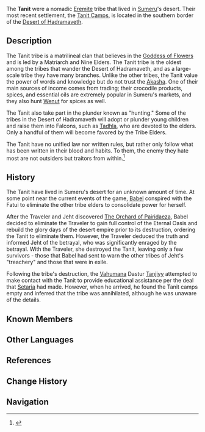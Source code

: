 {{Terminology Infobox
|image        = 
|type         = Families
|type2        = Sumeru Clans
|affiliation  = The Eremites
}}
The '''Tanit''' were a nomadic [[Eremite]] tribe that lived in [[Sumeru]]'s desert. Their most recent settlement, the [[Tanit Camps]], is located in the southern border of the [[Desert of Hadramaveth]].

==Description==
The Tanit tribe is a matrilineal clan that believes in the [[Goddess of Flowers]] and is led by a Matriarch and Nine Elders. The Tanit tribe is the oldest among the tribes that wander the Desert of Hadramaveth, and as a large-scale tribe they have many branches. Unlike the other tribes, the Tanit value the power of words and knowledge but do not trust the [[Akasha]]. One of their main sources of income comes from trading; their crocodile products, spices, and essential oils are extremely popular in Sumeru's markets, and they also hunt [[Wenut]] for spices as well.

The Tanit also take part in the plunder known as "hunting." Some of the tribes in the Desert of Hadramaveth will adopt or plunder young children and raise them into Falcons, such as [[Tadhla]], who are devoted to the elders. Only a handful of them will become favored by the Tribe Elders.

The Tanit have no unified law nor written rules, but rather only follow what has been written in their blood and habits. To them, the enemy they hate most are not outsiders but traitors from within.<ref>{{Ref/Loading|Tanit Tribe}}</ref>

==History==
The Tanit have lived in Sumeru's desert for an unknown amount of time. At some point near the current events of the game, [[Babel]] conspired with the Fatui to eliminate the other tribe elders to consolidate power for herself.

After the Traveler and Jeht discovered [[The Orchard of Pairidaeza]], Babel decided to eliminate the Traveler to gain full control of the Eternal Oasis and rebuild the glory days of the desert empire prior to its destruction, ordering the Tanit to eliminate them. However, the Traveler deduced the truth and informed Jeht of the betrayal, who was significantly enraged by the betrayal. With the Traveler, she destroyed the Tanit, leaving only a few survivors - those that Babel had sent to warn the other tribes of Jeht's "treachery" and those that were in exile.

Following the tribe's destruction, the [[Vahumana]] Dastur [[Tanjiyy]] attempted to make contact with the Tanit to provide educational assistance per the deal that [[Setaria]] had made. However, when he arrived, he found the Tanit camps empty and inferred that the tribe was annihilated, although he was unaware of the details.

==Known Members==
{{Column|3|
* [[Babel]] <!--(Matriarch)-->
* [[Masseira]] <!--(Fled after [[The Fallen Falcon]])-->
* [[Tadhla]] <!--(Unknown after '''The Fallen Falcon''')-->
* [[Azariq]] <!--(Assumed deceased after [[The Dirge of Bilqis]])-->
* [[Aderfi]] <!--(Assumed deceased after '''The Dirge of Bilqis''')-->
* [[Mendas]] <!--(Guard)-->
* [[Hugeweh]] <!--(Guard)-->
* [[Yuften]] <!--(Farmer)-->
* [[Nayram]]
* [[Rezki]]
}}
<!--
==Trivia==
-->
==Other Languages==
{{Other Languages
|default_hidden = 1
|en      = Tanit Tribe
|zhs     = 塔尼特
|zhs_rm  = Tǎnítè
|zht     = 塔尼特
|zht_rm  = Tǎnítè
|ja      = タニット
|ja_rm   = Tanitto
|ko      = 타니트
|es      = Tanit
|fr      = Tanit
|ru      = Танит
|th      = Tanit
|vi      = Tanit
|de      = Tanit
|id      = Suku Tanit
|pt      = Tanit
|tr      = Tanit
|it      = Tanit
}}

==References==
{{Reflist}}

==Change History==
{{Change History|3.4}}

==Navigation==
{{Faction Navbox}}